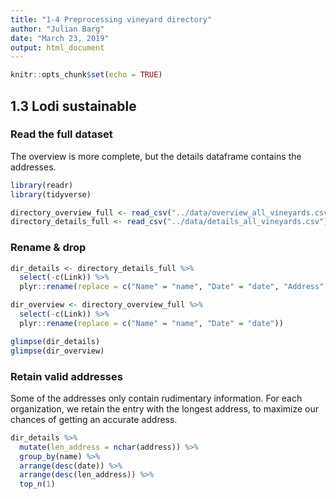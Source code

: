 ```yaml
---
title: "1-4 Preprocessing vineyard directory"
author: "Julian Barg"
date: "March 23, 2019"
output: html_document
---
```


```r
knitr::opts_chunk$set(echo = TRUE)
```

## 1.3 Lodi sustainable

### Read the full dataset

The overview is more complete, but the details dataframe contains the addresses.
```r
library(readr)
library(tidyverse)

directory_overview_full <- read_csv("../data/overview_all_vineyards.csv")
directory_details_full <- read_csv("../data/details_all_vineyards.csv")
```

### Rename & drop 
```r
dir_details <- directory_details_full %>%
  select(-c(Link)) %>%
  plyr::rename(replace = c("Name" = "name", "Date" = "date", "Address" = "address"))

dir_overview <- directory_overview_full %>%
  select(-c(Link)) %>%
  plyr::rename(replace = c("Name" = "name", "Date" = "date"))

glimpse(dir_details)
glimpse(dir_overview)
```

### Retain valid addresses

Some of the addresses only contain rudimentary information. For each organization, we retain the entry with the longest address, to maximize our chances of getting an accurate address.
```r
dir_details %>%
  mutate(len_address = nchar(address)) %>%
  group_by(name) %>%
  arrange(desc(date)) %>%
  arrange(desc(len_address)) %>%
  top_n(1)
  
```





